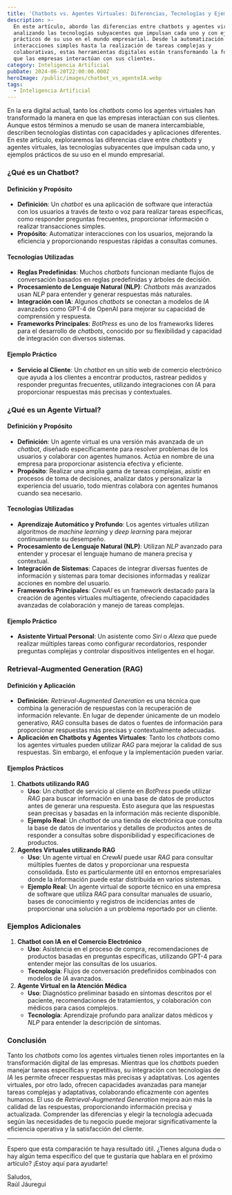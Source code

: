 ```yaml
---
title: 'Chatbots vs. Agentes Virtuales: Diferencias, Tecnologías y Ejemplos Prácticos'
description: >-
  En este artículo, abordo las diferencias entre chatbots y agentes virtuales,
  analizando las tecnologías subyacentes que impulsan cada uno y con ejemplos
  prácticos de su uso en el mundo empresarial. Desde la automatización de
  interacciones simples hasta la realización de tareas complejas y
  colaborativas, estas herramientas digitales están transformando la forma en
  que las empresas interactúan con sus clientes.
category: Inteligencia Artificial
pubDate: 2024-06-20T22:00:00.000Z
heroImage: /public/images/chatbot_vs_agenteIA.webp
tags:
  - Inteligencia Artificial
---
```


En la era digital actual, tanto los *chatbots* como los agentes virtuales han transformado la manera en que las empresas interactúan con sus clientes. Aunque estos términos a menudo se usan de manera intercambiable, describen tecnologías distintas con capacidades y aplicaciones diferentes. En este artículo, exploraremos las diferencias clave entre *chatbots* y agentes virtuales, las tecnologías subyacentes que impulsan cada uno, y ejemplos prácticos de su uso en el mundo empresarial.

### ¿Qué es un Chatbot?

#### Definición y Propósito

* **Definición**: Un *chatbot* es una aplicación de software que interactúa con los usuarios a través de texto o voz para realizar tareas específicas, como responder preguntas frecuentes, proporcionar información o realizar transacciones simples.
* **Propósito**: Automatizar interacciones con los usuarios, mejorando la eficiencia y proporcionando respuestas rápidas a consultas comunes.

#### Tecnologías Utilizadas

* **Reglas Predefinidas**: Muchos *chatbots* funcionan mediante flujos de conversación basados en reglas predefinidas y árboles de decisión.
* **Procesamiento de Lenguaje Natural (NLP)**: *Chatbots* más avanzados usan *NLP* para entender y generar respuestas más naturales.
* **Integración con IA**: Algunos *chatbots* se conectan a modelos de *IA* avanzados como GPT-4 de OpenAI para mejorar su capacidad de comprensión y respuesta.
* **Frameworks Principales**: *BotPress* es uno de los frameworks líderes para el desarrollo de *chatbots*, conocido por su flexibilidad y capacidad de integración con diversos sistemas.

#### Ejemplo Práctico

* **Servicio al Cliente**: Un *chatbot* en un sitio web de comercio electrónico que ayuda a los clientes a encontrar productos, rastrear pedidos y responder preguntas frecuentes, utilizando integraciones con *IA* para proporcionar respuestas más precisas y contextuales.

### ¿Qué es un Agente Virtual?

#### Definición y Propósito

* **Definición**: Un agente virtual es una versión más avanzada de un *chatbot*, diseñado específicamente para resolver problemas de los usuarios y colaborar con agentes humanos. Actúa en nombre de una empresa para proporcionar asistencia efectiva y eficiente.
* **Propósito**: Realizar una amplia gama de tareas complejas, asistir en procesos de toma de decisiones, analizar datos y personalizar la experiencia del usuario, todo mientras colabora con agentes humanos cuando sea necesario.

#### Tecnologías Utilizadas

* **Aprendizaje Automático y Profundo**: Los agentes virtuales utilizan algoritmos de *machine learning* y *deep learning* para mejorar continuamente su desempeño.
* **Procesamiento de Lenguaje Natural (NLP)**: Utilizan *NLP* avanzado para entender y procesar el lenguaje humano de manera precisa y contextual.
* **Integración de Sistemas**: Capaces de integrar diversas fuentes de información y sistemas para tomar decisiones informadas y realizar acciones en nombre del usuario.
* **Frameworks Principales**: *CrewAI* es un framework destacado para la creación de agentes virtuales multiagente, ofreciendo capacidades avanzadas de colaboración y manejo de tareas complejas.

#### Ejemplo Práctico

* **Asistente Virtual Personal**: Un asistente como *Siri* o *Alexa* que puede realizar múltiples tareas como configurar recordatorios, responder preguntas complejas y controlar dispositivos inteligentes en el hogar.

### Retrieval-Augmented Generation (RAG)

#### Definición y Aplicación

* **Definición**: *Retrieval-Augmented Generation* es una técnica que combina la generación de respuestas con la recuperación de información relevante. En lugar de depender únicamente de un modelo generativo, *RAG* consulta bases de datos o fuentes de información para proporcionar respuestas más precisas y contextualmente adecuadas.
* **Aplicación en Chatbots y Agentes Virtuales**: Tanto los *chatbots* como los agentes virtuales pueden utilizar *RAG* para mejorar la calidad de sus respuestas. Sin embargo, el enfoque y la implementación pueden variar.

#### Ejemplos Prácticos

1. **Chatbots utilizando RAG**
   * **Uso**: Un *chatbot* de servicio al cliente en *BotPress* puede utilizar *RAG* para buscar información en una base de datos de productos antes de generar una respuesta. Esto asegura que las respuestas sean precisas y basadas en la información más reciente disponible.
   * **Ejemplo Real**: Un *chatbot* de una tienda de electrónica que consulta la base de datos de inventarios y detalles de productos antes de responder a consultas sobre disponibilidad y especificaciones de productos.
2. **Agentes Virtuales utilizando RAG**
   * **Uso**: Un agente virtual en *CrewAI* puede usar *RAG* para consultar múltiples fuentes de datos y proporcionar una respuesta consolidada. Esto es particularmente útil en entornos empresariales donde la información puede estar distribuida en varios sistemas.
   * **Ejemplo Real**: Un agente virtual de soporte técnico en una empresa de software que utiliza *RAG* para consultar manuales de usuario, bases de conocimiento y registros de incidencias antes de proporcionar una solución a un problema reportado por un cliente.

### Ejemplos Adicionales

1. **Chatbot con IA en el Comercio Electrónico**
   * **Uso**: Asistencia en el proceso de compra, recomendaciones de productos basadas en preguntas específicas, utilizando GPT-4 para entender mejor las consultas de los usuarios.
   * **Tecnología**: Flujos de conversación predefinidos combinados con modelos de *IA* avanzados.
2. **Agente Virtual en la Atención Médica**
   * **Uso**: Diagnóstico preliminar basado en síntomas descritos por el paciente, recomendaciones de tratamientos, y colaboración con médicos para casos complejos.
   * **Tecnología**: Aprendizaje profundo para analizar datos médicos y *NLP* para entender la descripción de síntomas.

### Conclusión

Tanto los *chatbots* como los agentes virtuales tienen roles importantes en la transformación digital de las empresas. Mientras que los *chatbots* pueden manejar tareas específicas y repetitivas, su integración con tecnologías de *IA* les permite ofrecer respuestas más precisas y adaptativas. Los agentes virtuales, por otro lado, ofrecen capacidades avanzadas para manejar tareas complejas y adaptativas, colaborando eficazmente con agentes humanos. El uso de *Retrieval-Augmented Generation* mejora aún más la calidad de las respuestas, proporcionando información precisa y actualizada. Comprender las diferencias y elegir la tecnología adecuada según las necesidades de tu negocio puede mejorar significativamente la eficiencia operativa y la satisfacción del cliente.

***

Espero que esta comparación te haya resultado útil. ¿Tienes alguna duda o hay algún tema específico del que te gustaría que hablara en el próximo artículo? ¡Estoy aquí para ayudarte!

Saludos,\
Raúl Jáuregui
